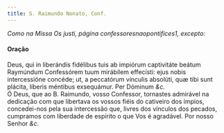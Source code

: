 ```yaml
---
title: S. Raimundo Nonato, Conf.
---
```


<em>Como na Missa Os justi, página confessoresnaopontifices1, excepto:</em>

<h4 class="text-center">Oração</h4>
<div class="container-fluid">
  <div class="row">
    <div class="col-6 dropcaps text-justify">
      Deus, qui in liberándis fidélibus tuis ab impiórum captivitáte beátum
      Raymúndum Confessórem tuum mirábilem effecísti: ejus nobis intercessióne
      concéde; ut, a peccatórum vínculis absolúti, quæ tibi sunt plácita,
      líberis méntibus exsequámur. Per Dóminum <em>&c.</em>
    </div>
    <div class="col-6 dropcaps text-justify">
      Ó Deus, que ao B. Raimundo, vosso Confessor, tornastes admirável na
      dedicação com que libertava os vossos fiéis do cativeiro dos ímpios,
      concedei-nos pela sua intercessão que, livres dos vínculos dos pecados,
      cumpramos com liberdade de espírito o que Vos é agradável. Por nosso
      Senhor <em>&c.</em>
    </div>
  </div>
</div>
